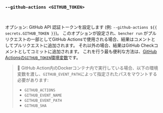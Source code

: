 ### `--github-actions <GITHUB_TOKEN>`

<br />

オプション: GitHub API 認証トークンを設定します (例: `--github-actions ${{ secrets.GITHUB_TOKEN }}`)。
このオプションが設定され、`bencher run` がプルリクエストの一部としてGitHub Actionsで使用される場合、結果はコメントとしてプルリクエストに追加されます。
それ以外の場合、結果はGitHub Checkコメントとしてコミットに追加されます。
これを行う最も便利な方法は、[GitHub Actionsの`GITHUB_TOKEN`環境変数](https://docs.github.com/en/actions/security-guides/automatic-token-authentication)です。

> 🐰 GitHub Action内のDockerコンテナ内で実行している場合、以下の環境変数を渡し、`GITHUB_EVENT_PATH`によって指定されたパスをマウントする必要があります:
> - `GITHUB_ACTIONS`
> - `GITHUB_EVENT_NAME`
> - `GITHUB_EVENT_PATH`
> - `GITHUB_SHA`